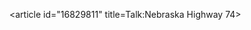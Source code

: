 <article id="16829811" title=Talk:Nebraska Highway 74>
	<talkpage id="16829811" title="Talk:Nebraska Highway 74">
{{USRD|state=NE|importance=mid|class=start|needs-map=yes|needs-jctint=no}}
	</talkpage>
</article>